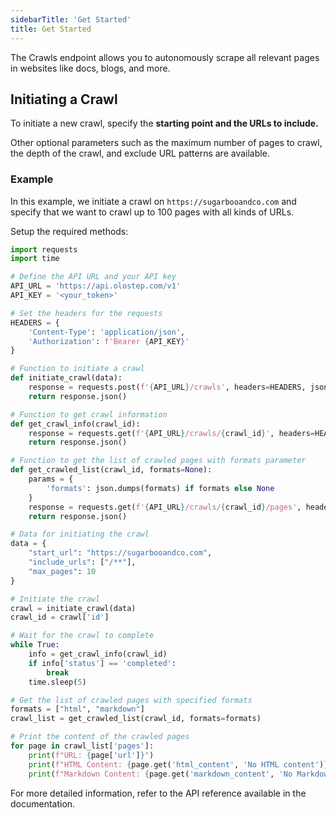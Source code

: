 ```yaml
---
sidebarTitle: 'Get Started'
title: Get Started
---
```


The Crawls endpoint allows you to autonomously scrape all relevant pages in websites like docs, blogs, and more.

## Initiating a Crawl

To initiate a new crawl, specify the **starting point and the URLs to include.**

Other optional parameters such as the maximum number of pages to crawl, the depth of the crawl, and exclude URL patterns are available.

### Example
In this example, we initiate a crawl on `https://sugarbooandco.com` and specify that we want to crawl up to 100 pages with all kinds of URLs.

Setup the required methods:


<CodeGroup>

```python crawl.py
import requests
import time

# Define the API URL and your API key
API_URL = 'https://api.olostep.com/v1'
API_KEY = '<your_token>'

# Set the headers for the requests
HEADERS = {
    'Content-Type': 'application/json',
    'Authorization': f'Bearer {API_KEY}'
}

# Function to initiate a crawl
def initiate_crawl(data):
    response = requests.post(f'{API_URL}/crawls', headers=HEADERS, json=data)
    return response.json()

# Function to get crawl information
def get_crawl_info(crawl_id):
    response = requests.get(f'{API_URL}/crawls/{crawl_id}', headers=HEADERS)
    return response.json()

# Function to get the list of crawled pages with formats parameter
def get_crawled_list(crawl_id, formats=None):
    params = {
        'formats': json.dumps(formats) if formats else None
    }
    response = requests.get(f'{API_URL}/crawls/{crawl_id}/pages', headers=HEADERS, params=params)
    return response.json()

# Data for initiating the crawl
data = {
    "start_url": "https://sugarbooandco.com",
    "include_urls": ["/**"],
    "max_pages": 10
}

# Initiate the crawl
crawl = initiate_crawl(data)
crawl_id = crawl['id']

# Wait for the crawl to complete
while True:
    info = get_crawl_info(crawl_id)
    if info['status'] == 'completed':
        break
    time.sleep(5)

# Get the list of crawled pages with specified formats
formats = ["html", "markdown"]
crawl_list = get_crawled_list(crawl_id, formats=formats)

# Print the content of the crawled pages
for page in crawl_list['pages']:
    print(f"URL: {page['url']}")
    print(f"HTML Content: {page.get('html_content', 'No HTML content')}")
    print(f"Markdown Content: {page.get('markdown_content', 'No Markdown content')}")
```

</CodeGroup>

For more detailed information, refer to the API reference available in the documentation.